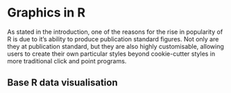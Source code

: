 # Graphics in R

As stated in the introduction, one of the reasons for the rise in popularity of R is due to it's ability to produce publication standard figures. Not only are they at publication standard, but they are also highly customisable, allowing users to create their own particular styles beyond cookie-cutter styles in more traditional click and point programs.



## Base R data visualisation